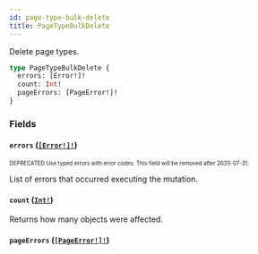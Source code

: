 ```yaml
---
id: page-type-bulk-delete
title: PageTypeBulkDelete
---
```


Delete page types.

```graphql
type PageTypeBulkDelete {
  errors: [Error!]!
  count: Int!
  pageErrors: [PageError!]!
}
```

### Fields

#### `errors` ([`[Error!]!`](/developer/api-reference/objects/error.mdx))

<sub><sup><span className="deprecatedTag">DEPRECATED</span> Use typed errors with error codes. This field will be removed after 2020-07-31.</sup></sub>

List of errors that occurred executing the mutation.

#### `count` ([`Int!`](/developer/api-reference/scalars/int.mdx))

Returns how many objects were affected.

#### `pageErrors` ([`[PageError!]!`](/developer/api-reference/objects/page-error.mdx))
